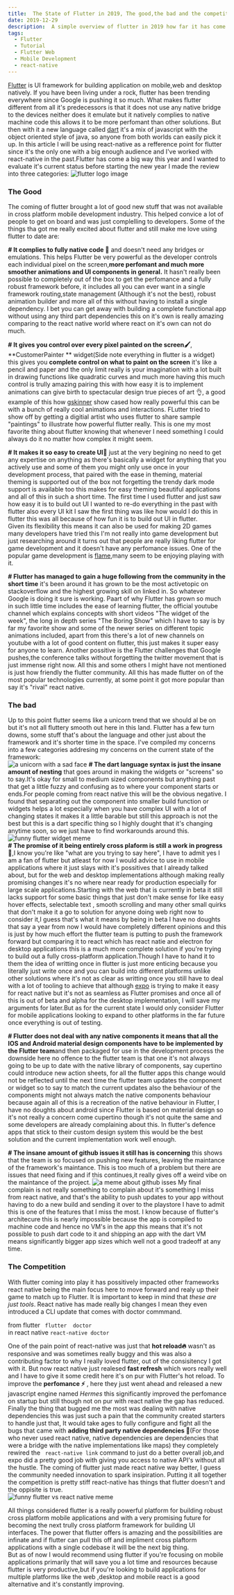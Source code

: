 ```yaml
---
title:  The State of Flutter in 2019, The good,the bad and the competition
date: 2019-12-29
description:  A simple overview of flutter in 2019 how far it has come since the begining of the year aand how much it has matured since then
tags:
  - Flutter
  - Tutorial
  - Flutter Web
  - Mobile Development
  - react-native
---
```

  [Flutter](https://flutter.dev) is UI framework for building application on mobile,web and desktop natively. If you have been living under a rock, flutter has been trending everywhere since Google is pushing it so much.
  What makes flutter different from all it's predecessors is that it does not use any native bridge to the devices neither does it emulate but it natively complies to 
  native machine code this allows it to be more perfomant than other solutions. But then with it a new language called [dart](https://dart.dev) it's  a mix of javascript with 
  the object oriented style of java, so anyone from both worlds can easily pick it up. In this article I will be using react-native as a refference point for flutter since  it's the only one with a big enough audience and
   I've worked with react-native in the past.Flutter has come a big way this year and I wanted to evaluate it's current status before starting the new year I  made the review into three categories:
  ![flutter logo image](./intro1.png)

  ### The Good
   The coming of flutter brought a lot of good new stuff that was not available in cross platform mobile development industry. This helped convice a lot of people to get on board and
   was just complelling to developers. Some of the things tha got me really excited about flutter and still make me love using flutter to date are:
   
  **# It complies to fully native code 📱** and doesn't need any bridges or emulations. This helps Flutter be very powerful as the developer controls each individual pixel on the screen,**more perfomant and much more smoother animations and UI components in general.**
  It hasn't really been possible to completely out of the box to get the perfomance and a fully robust framework before, it includes all you can ever want in a single framework
  routing,state management (Although it's not the best), robust animation builder and more all of this without having to install a single dependency. I bet you can get away with 
  building a complete functional app without using any third part dependencies this on it's own is really amazing comparing to the react native world where react on it's own can
  not do much.  

  **# It gives you control over every pixel painted  on the screen🖌**,  **CustomerPainter ** widget(Side note everything in flutter is a widget) this gives you **complete control on what to paint on
  the screen** it's like a pencil and paper and the only limit really is your imagination with a lot built in drawing functions like quadratic curves and much more having this much 
  control is trully amazing pairing this with how easy it is to implement animations can give birth to spectacular design true pieces of art 👌, a good example of this how [gskinner](https://flutter.gskinner.com)
  show cased how really powerful this can be with a bunch of really cool animations and interactions. FLutter tried to show off by getting a digitial artist who uses flutter to share
  sample "paintings" to illustrate how powerful flutter really. This is one my most favorite thing about flutter knowing that whenever I need something I could always do it no matter how
  complex it might seem.  

  **# It makes it so easy to create UI🎨** just at the very begining no need to get any expertise on anything as there's basically a widget for anything that you actively use and some of them you 
  might only use once in your development process, that paired with the ease in theming, material theming is supported out of the box not forgetting the trendy dark mode support is available
  too this makes for easy theming beautiful applications and all of this in such a short time. The first time I used flutter and just saw how easy it is to build out UI I wanted to re-do everything
  in the past with flutter also every UI kit I saw the first thing was like how would I do this in flutter this was all because of how fun it is to build out UI in flutter.  
 Given its flexibility this means it can also be used for making 2D games many developers have tried this I'm not really into game development but just researching
 around it turns  out that people are really liking flutter for game development and it doesn't have any perfomance issues. One of the popular game development is [flame](https://flame-engine.org),many seem to be enjoying
 playing with it.  

**# Flutter has managed to gain a huge following from the community in  the short time** it's been around it has grown to be the most activetopic on stackoverflow and the highest growing skill on linked in.
  So whatever Google is doing it sure is working. Paart of why Flutter has grown so much in such little time includes the ease of learning flutter, the official youtube
  channel which explains concepts with short videos "The widget of the week", the long in depth series "The Boring Show" which I have to say is by far my favorite show and 
  some of the newer series on different topic animations included, apart from this there's a lot of new channels on youtube with a lot of good content on flutter, this just 
  makes it super easy for anyone to learn. Another possitive is the Flutter challenges that Google pushes,the conference talks without forgetting the twitter movement that is
  just immense right now. All this and some others I might have not mentioned is just how friendly the flutter community. All this has made flutter on of the most popular
  technologies currently, at some point it got more popular than say it's "rival" react native. 

 
  ### The bad
   Up to this point flutter seems like a unicorn trend that we should al be on but it's not all fluttery smooth out here in this land. Flutter has a few turn downs, some stuff that's about the language
   and other just about the framework and it's shorter time in the space. I've compiled my concerns into a few categories addresing my concerns on the current state of the framework:  
   ![a unicorn with a sad face](./fail.jpg)
    **# The dart language syntax is just the insane amount of nesting** that goes around in making the widgets or "screens" so to say.It's okay
   for small to medium sized components but anything past that get a little fuzzy and confusing as to where your component starts or ends.For people coming from react native this will be the obvious negative.
   I found that separating out the component into smaller build function or widgets helps a lot especially when you have complex UI with a lot of changing states it makes it a little barable but still this approach is not the best but this is a dart 
   specific thing so I highly dought that it's changing anytime soon, so we just have to find workarounds around this. 
   ![funny flutter widget meme](./widgets.png)  
    **# The promise of it being entirely cross plaform is still a work in progress🚧**,I know you're like "what are you trying to say here", I have to admit yes I am a fan of flutter but atleast for now 
  I would advice to use in mobile applications where it just slays with it's possitives that I already talked about, but for the web and desktop implementations although making really promising changes
  it's no where near ready for production especially for large scale applications.Starting with the web that is currently in beta it still lacks support for some basic things that just don't make sense for
   like easy hover effects, selectable text , smooth scrolling and many other small quirks that don't make it a go to solution for anyone doing web right now to consider it,I guess that's what it means by
  being in beta I have no doughts that say a year from now I would have completely  different opinions and this is just by how much effort the flutter team is putting to push the framework forward but comparing
  it to react which has react natie and electron for desktop applications this is a much more complete solution if you're trying to build out a fully cross-platform application.Though I have to hand it to them
  the idea of writting once in flutter is just more enticing because you literally just write once and you can build into different platforms unlike other solutions where it's not as clear as writting once 
  you still have to deal with a lot of tooling to achieve that although [expo](https://expo.io) is trying to make it easy for react native but it's not as seamless as Flutter promises and once 
  all of this is out of beta and alpha for the desktop implementation, I will save my arguments for later.But as for the current state I would only consider Flutter for mobile applications looking to expand to
  other platforms in the far future once everything is out of testing.  
   
  **# Flutter does not deal with any native  components it means that all the IOS and Android material design components have to be implemented by the Flutter team**and then packaged for use in the development
  process the downside here no offence to the flutter team is that one it's not always going to be up to date with the native library of components, say cupertino could introduce new action sheets, for all the 
  flutter apps this change would not be reflected until the next time the flutter team updates the component or widget so to say to match the current updates also the behaviour of the components might not always
  match the native components behaviour because again  all of this is a recreation of the native behaviour in Flutter, I have no doughts about android since Flutter is based on material design so it's not really
  a concern come cupertino though it's not quite the same and some developers are already complaining about this. In flutter's defence apps that stick to their custom design system this would be the best solution
  and the current implementation work well enough.  

  **# The insane amount of github issues it still has is concerning** this shows that the team is so focused on pushing new features, leaving the maintance of the framework's maintance. This is too much of a problem
  but there are issues that need fixing and if this continues,it really gives off a weird vibe on the maintance of the project.
  ![a meme about github isses](./issues.jpeg)
    My final complain is not really something to complain about it's something I miss from react native, and that's the ability to push updates to your app without having to do a new build  and sending it over to the 
playstore I have to admit this is one of the features that I miss the most. I know because of flutter's architecure this is nearly impossible because the app is compiled to machine code and hence no VM's in the app
this means that it's not possible to push dart code to it and shipping an app with the dart VM means significantly bigger app sizes which well not a good tradeoff at any time.
 
 ### The Competition
  With flutter coming into play it has possitively impacted other frameworks react native being the main focus here to move forward and realy up their game to match up to Flutter.
  It is important to keep in mind that *these are just tools*. React native has made really big changes I mean they even introduced a CLI update that comes with doctor commmand.  
 
  from flutter ` flutter  doctor`  
 in react native 
     `react-native doctor`  

 One of the pain point of react-native was just that **hot reload🔥** wasn't as responsive and was sometimes really buggy and this was also a contributing factor to why I really loved flutter,
 out of the consisitency I got with it. But now react native just realesed  **fast refresh** which wors really well and I have to give it some credit here it's on pur with Flutter's hot reload.
  To improve the **perfomance ⚡️** , here they just went ahead and released a new javascript engine  named *Hermes* this significantly improved the perfomance on startup but still though
  not on pur with react native the gap has reduced.  
  Finally the thing that bugged me the most was dealing with native dependencies this was just such a pain that the community created starters to handle just that, It would take ages to
  fully configure and fight all the bugs that came with **adding third party native dependencies 🚧**(For those who never used react native, native dependencies are dependencies that were a bridge with the native implementations like maps)
   they completely rewired the  ` react-native link` command to just do a better overall job,and expo  did a pretty good job with giving you access to native API's without all the hustle.
 The coming of flutter just made react native way better, I guess the community needed innovation to spark insipiration. Putting it all together the competition is pretty stiff
 react-native has things that flutter doesn't and the oppisite is true.  
![funny flutter vs react native  meme](./fvsr.jpg)  

  All things considered flutter is a really powerful platform for building robust  cross platform mobile applications and with a very promising future for becoming the next trully cross platform
  framework for building UI interfaces. The power that flutter offers is amazing and the possibilities are infinate and if flutter can pull this off and  impliment cross plaftorm applications with 
  a single codebase it will be the next big thing.  
    But as of now I would recommend using flutter if you're focusing on mobile applications primarily that will save you a lot time and resources because flutter is very productive,but if you're looking
   to build applications for multiple platforms like the web ,desktop and mobile react is a good alternative and it's constantly improving.